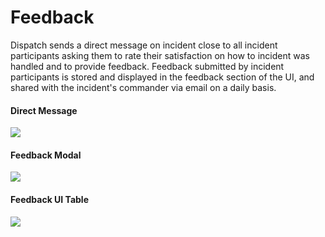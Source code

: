 # Feedback

Dispatch sends a direct message on incident close to all incident participants asking them to rate their satisfaction on how to incident was handled and to provide feedback. Feedback submitted by incident participants is stored and displayed in the feedback section of the UI, and shared with the incident's commander via email on a daily basis.

#### Direct Message

<div style={{textAlign: 'center'}}>

![](/img/user-guide-incident-feedback-conversation-direct-message.png)

</div>

#### Feedback Modal

<div style={{textAlign: 'center'}}>

![](/img/user-guide-incident-feedback-conversation-modal.png)

</div>

#### Feedback UI Table

<div style={{textAlign: 'center'}}>

![](/img/admin-ui-incident-feedback.png)

</div>
